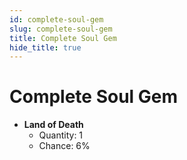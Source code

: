 ---
id: complete-soul-gem
slug: complete-soul-gem
title: Complete Soul Gem
hide_title: true
---


# <ItemIcon iconId="1016"/> Complete Soul Gem
- **Land of Death**
	- Quantity: 1
	- Chance: 6%

